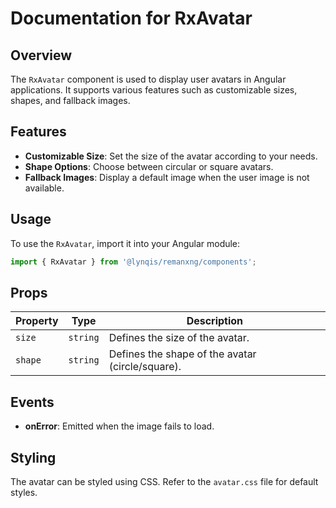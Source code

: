 
<Meta title='Misc/RxAvatar' />

# Documentation for RxAvatar

## Overview
The `RxAvatar` component is used to display user avatars in Angular applications. It supports various features such as customizable sizes, shapes, and fallback images.

## Features
- **Customizable Size**: Set the size of the avatar according to your needs.
- **Shape Options**: Choose between circular or square avatars.
- **Fallback Images**: Display a default image when the user image is not available.

## Usage
To use the `RxAvatar`, import it into your Angular module:

```typescript
import { RxAvatar } from '@lynqis/remanxng/components';
```

## Props
| Property         | Type             | Description                               |
|------------------|------------------|-------------------------------------------|
| `size`           | `string`         | Defines the size of the avatar.          |
| `shape`          | `string`         | Defines the shape of the avatar (circle/square). |

## Events
- **onError**: Emitted when the image fails to load.

## Styling
The avatar can be styled using CSS. Refer to the `avatar.css` file for default styles.

